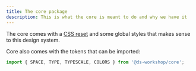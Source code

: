 ```yaml
---
title: The core package
description: This is what the core is meant to do and why we have it
---
```


The core comes with a [CSS reset](https://github.com/necolas/normalize.css) and some global styles that makes sense to this design system.

Core also comes with the tokens that can be imported:

```jsx
import { SPACE, TYPE, TYPESCALE, COLORS } from '@ds-workshop/core';
```
